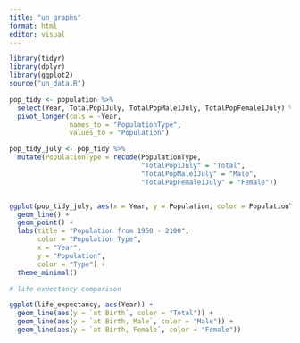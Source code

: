```yaml
---
title: "un_graphs"
format: html
editor: visual
---
```


```r
library(tidyr)
library(dplyr)
library(ggplot2)
source("un_data.R")
```

```r
pop_tidy <- population %>%
  select(Year, TotalPop1July, TotalPopMale1July, TotalPopFemale1July) %>%
  pivot_longer(cols = -Year,
               names_to = "PopulationType",
               values_to = "Population")

pop_tidy_july <- pop_tidy %>%
  mutate(PopulationType = recode(PopulationType,
                                 "TotalPop1July" = "Total",
                                 "TotalPopMale1July" = "Male",
                                 "TotalPopFemale1July" = "Female"))


ggplot(pop_tidy_july, aes(x = Year, y = Population, color = PopulationType)) +
  geom_line() +
  geom_point() +
  labs(title = "Population from 1950 - 2100",
       color = "Population Type",
       x = "Year",
       y = "Population",
       color = "Type") +
  theme_minimal()

```

```r
# life expectancy comparison

ggplot(life_expectancy, aes(Year)) +
  geom_line(aes(y = `at Birth`, color = "Total")) +
  geom_line(aes(y = `at Birth, Male`, color = "Male")) +
  geom_line(aes(y = `at Birth, Female`, color = "Female"))
```
